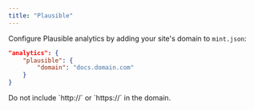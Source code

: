 ```yaml
---
title: "Plausible"
---
```


Configure Plausible analytics by adding your site's domain to `mint.json`:

<CodeGroup>

```json mint.json
"analytics": {
    "plausible": {
        "domain": "docs.domain.com"
    }
}
```

</CodeGroup>

<Note>
Do not include `http://` or `https://` in the domain.
</Note>